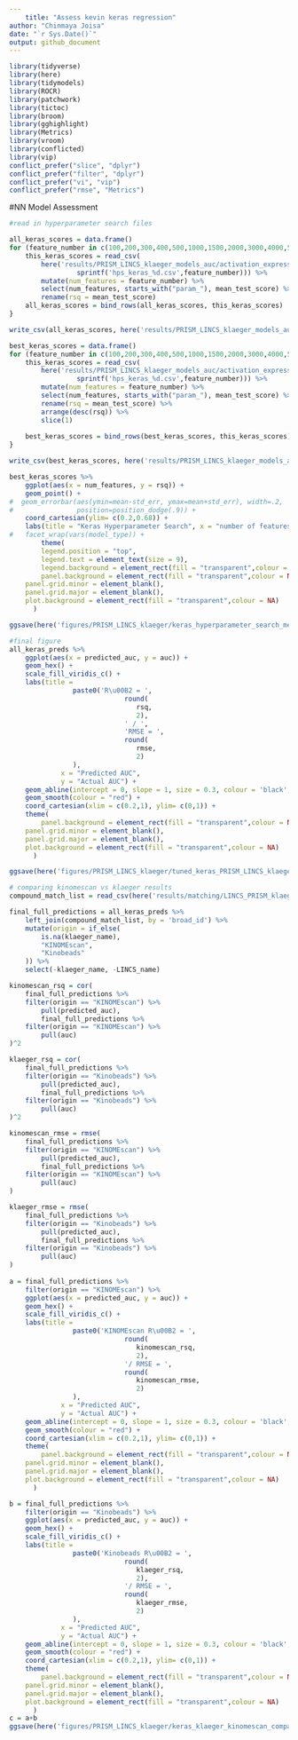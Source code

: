 ```yaml
---
	title: "Assess kevin keras regression"
author: "Chinmaya Joisa"
date: "`r Sys.Date()`"
output: github_document
---
```

	
```r
library(tidyverse)
library(here)
library(tidymodels)
library(ROCR)
library(patchwork)
library(tictoc)
library(broom)
library(gghighlight)
library(Metrics)
library(vroom)
library(conflicted)
library(vip)
conflict_prefer("slice", "dplyr")
conflict_prefer("filter", "dplyr")
conflict_prefer("vi", "vip")
conflict_prefer("rmse", "Metrics")
```

#NN Model Assessment

```r

#read in hyperparameter search files

all_keras_scores = data.frame()
for (feature_number in c(100,200,300,400,500,1000,1500,2000,3000,4000,5000)) {
	this_keras_scores = read_csv(
		here('results/PRISM_LINCS_klaeger_models_auc/activation_expression/regression/keras/results/kevin_tuning_results',
				 sprintf('hps_keras_%d.csv',feature_number))) %>% 
		mutate(num_features = feature_number) %>% 
		select(num_features, starts_with("param_"), mean_test_score) %>%
		rename(rsq = mean_test_score)
	all_keras_scores = bind_rows(all_keras_scores, this_keras_scores)
}

write_csv(all_keras_scores, here('results/PRISM_LINCS_klaeger_models_auc/activation_expression/regression/keras/results/hyperparameter_search_metrics.csv'))
```

```r
best_keras_scores = data.frame()
for (feature_number in c(100,200,300,400,500,1000,1500,2000,3000,4000,5000)) {
	this_keras_scores = read_csv(
		here('results/PRISM_LINCS_klaeger_models_auc/activation_expression/regression/keras/results/kevin_tuning_results',
				 sprintf('hps_keras_%d.csv',feature_number))) %>% 
		mutate(num_features = feature_number) %>% 
		select(num_features, starts_with("param_"), mean_test_score) %>%
		rename(rsq = mean_test_score) %>% 
		arrange(desc(rsq)) %>% 
		slice(1)
	
	best_keras_scores = bind_rows(best_keras_scores, this_keras_scores)
}

write_csv(best_keras_scores, here('results/PRISM_LINCS_klaeger_models_auc/activation_expression/regression/keras/results/best_hyperparameter_search_metrics.csv'))
```


```r
best_keras_scores %>%
	ggplot(aes(x = num_features, y = rsq)) +
	geom_point() +
#  geom_errorbar(aes(ymin=mean-std_err, ymax=mean+std_err), width=.2,
#                position=position_dodge(.9)) +
	coord_cartesian(ylim= c(0.2,0.68)) +
	labs(title = "Keras Hyperparameter Search", x = "number of features", y = "R-squared") +
#	facet_wrap(vars(model_type)) +
		theme(
		legend.position = "top",
		legend.text = element_text(size = 9),
		legend.background = element_rect(fill = "transparent",colour = NA),
		panel.background = element_rect(fill = "transparent",colour = NA),
    panel.grid.minor = element_blank(),
    panel.grid.major = element_blank(),
    plot.background = element_rect(fill = "transparent",colour = NA)
      )

ggsave(here('figures/PRISM_LINCS_klaeger/keras_hyperparameter_search_metrics.png'), width = 10.5, height = 10.5, units = "cm")
```

```r
#final figure
all_keras_preds %>%
	ggplot(aes(x = predicted_auc, y = auc)) +
	geom_hex() +
	scale_fill_viridis_c() +
	labs(title = 
			 	paste0('R\u00B2 = ',
			 				 round(
			 				 	rsq,
			 				 	2),
			 				 ' / ',
			 				 'RMSE = ',
			 				 round(
			 				 	rmse,
			 				 	2)
			 	),
			 x = "Predicted AUC",
			 y = "Actual AUC") +
	geom_abline(intercept = 0, slope = 1, size = 0.3, colour = 'black', linetype = 3) +
	geom_smooth(colour = "red") +
	coord_cartesian(xlim = c(0.2,1), ylim= c(0,1)) +
	theme(
		panel.background = element_rect(fill = "transparent",colour = NA),
    panel.grid.minor = element_blank(), 
    panel.grid.major = element_blank(),
    plot.background = element_rect(fill = "transparent",colour = NA)
      )

ggsave(here('figures/PRISM_LINCS_klaeger/tuned_keras_PRISM_LINCS_klaeger_auc_regression_model.png'), width = 10.5, height = 10.5, units = "cm")
```

```r
# comparing kinomescan vs klaeger results 
compound_match_list = read_csv(here('results/matching/LINCS_PRISM_klaeger_combined_drug_matches_no_overlap.csv'))

final_full_predictions = all_keras_preds %>% 
	left_join(compound_match_list, by = 'broad_id') %>% 
	mutate(origin = if_else(
		is.na(klaeger_name),
		"KINOMEscan",
		"Kinobeads"
	)) %>% 
	select(-klaeger_name, -LINCS_name) 

kinomescan_rsq = cor(
	final_full_predictions %>% 
	filter(origin == "KINOMEscan") %>% 
		pull(predicted_auc),
		final_full_predictions %>% 
	filter(origin == "KINOMEscan") %>% 
		pull(auc)
)^2

klaeger_rsq = cor(
	final_full_predictions %>% 
	filter(origin == "Kinobeads") %>% 
		pull(predicted_auc),
		final_full_predictions %>% 
	filter(origin == "Kinobeads") %>% 
		pull(auc)
)^2

kinomescan_rmse = rmse(
	final_full_predictions %>% 
	filter(origin == "KINOMEscan") %>% 
		pull(predicted_auc),
		final_full_predictions %>% 
	filter(origin == "KINOMEscan") %>% 
		pull(auc)
)

klaeger_rmse = rmse(
	final_full_predictions %>% 
	filter(origin == "Kinobeads") %>% 
		pull(predicted_auc),
		final_full_predictions %>% 
	filter(origin == "Kinobeads") %>% 
		pull(auc)
)
	
a = final_full_predictions %>%
	filter(origin == "KINOMEscan") %>% 
	ggplot(aes(x = predicted_auc, y = auc)) +
	geom_hex() +
	scale_fill_viridis_c() +
	labs(title = 
			 	paste0('KINOMEscan R\u00B2 = ',
			 				 round(
			 				 	kinomescan_rsq,
			 				 	2),
			 				 '/ RMSE = ',
			 				 round(
			 				 	kinomescan_rmse,
			 				 	2)
			 	), 
			 x = "Predicted AUC",
			 y = "Actual AUC") +
	geom_abline(intercept = 0, slope = 1, size = 0.3, colour = 'black', linetype = 3) +
	geom_smooth(colour = "red") +
	coord_cartesian(xlim = c(0.2,1), ylim= c(0,1)) +
	theme(
		panel.background = element_rect(fill = "transparent",colour = NA),
    panel.grid.minor = element_blank(), 
    panel.grid.major = element_blank(),
    plot.background = element_rect(fill = "transparent",colour = NA)
      )

b = final_full_predictions %>%
	filter(origin == "Kinobeads") %>% 
	ggplot(aes(x = predicted_auc, y = auc)) +
	geom_hex() +
	scale_fill_viridis_c() +
	labs(title = 
			 	paste0('Kinobeads R\u00B2 = ',
			 				 round(
			 				 	klaeger_rsq,
			 				 	2),
			 				 '/ RMSE = ',
			 				 round(
			 				 	klaeger_rmse,
			 				 	2)
			 	), 
			 x = "Predicted AUC",
			 y = "Actual AUC") +
	geom_abline(intercept = 0, slope = 1, size = 0.3, colour = 'black', linetype = 3) +
	geom_smooth(colour = "red") +
	coord_cartesian(xlim = c(0.2,1), ylim= c(0,1)) +
	theme(
		panel.background = element_rect(fill = "transparent",colour = NA),
    panel.grid.minor = element_blank(), 
    panel.grid.major = element_blank(),
    plot.background = element_rect(fill = "transparent",colour = NA)
      )
c = a+b
ggsave(here('figures/PRISM_LINCS_klaeger/keras_klaeger_kinomescan_comparison.png'), width = 12, height = 8)
```





